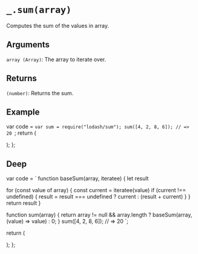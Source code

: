 # `_.sum(array)`

Computes the sum of the values in array.

## Arguments

`array (Array)`: The array to iterate over.

## Returns

`(number)`: Returns the sum.

## Example


  var code = `var sum = require("lodash/sum");
sum([4, 2, 8, 6]);
// => 20
`;
  return (
    <div>
      <Embed source={code} />
    </div>
  );
};

<Demo />

## Deep

  var code = `
function baseSum(array, iteratee) {
  let result

  for (const value of array) {
    const current = iteratee(value)
    if (current !== undefined) {
      result = result === undefined ? current : (result + current)
    }
  }
  return result
}

function sum(array) {
    return array != null && array.length ? baseSum(array, (value) => value) : 0;
}
sum([4, 2, 8, 6]);
// => 20
`;

return (

<div>
  <Embed source={code} />
</div>
); 
};

<DeepDemo />
